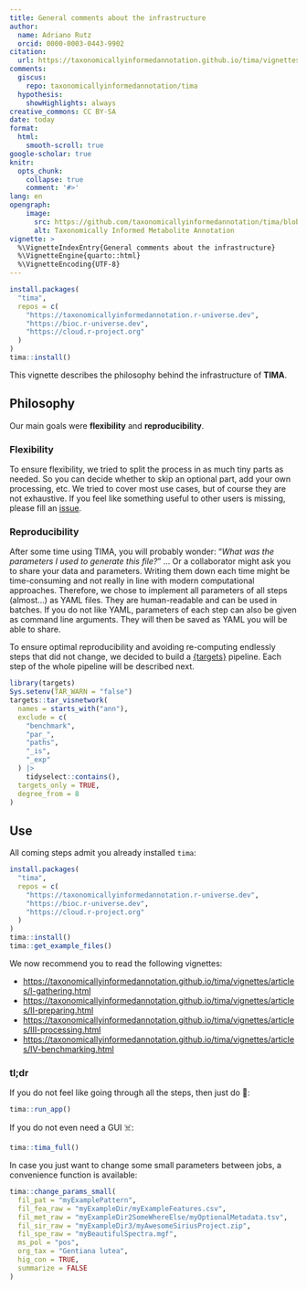 ```yaml
---
title: General comments about the infrastructure
author: 
  name: Adriano Rutz
  orcid: 0000-0003-0443-9902
citation:
  url: https://taxonomicallyinformedannotation.github.io/tima/vignettes/tima.html
comments:
  giscus: 
    repo: taxonomicallyinformedannotation/tima
  hypothesis:
    showHighlights: always
creative_commons: CC BY-SA
date: today
format:
  html:
    smooth-scroll: true
google-scholar: true
knitr:
  opts_chunk:
    collapse: true
    comment: '#>'
lang: en
opengraph:
    image:
      src: https://github.com/taxonomicallyinformedannotation/tima/blob/main/man/figures/logo.svg
      alt: Taxonomically Informed Metabolite Annotation
vignette: >
  %\VignetteIndexEntry{General comments about the infrastructure}
  %\VignetteEngine{quarto::html}
  %\VignetteEncoding{UTF-8}
---
```


```r
install.packages(
  "tima",
  repos = c(
    "https://taxonomicallyinformedannotation.r-universe.dev",
    "https://bioc.r-universe.dev",
    "https://cloud.r-project.org"
  )
)
tima::install()
```

This vignette describes the philosophy behind the infrastructure of **TIMA**.

## Philosophy

Our main goals were **flexibility** and **reproducibility**.

### Flexibility

To ensure flexibility, we tried to split the process in as much tiny parts as needed.
So you can decide whether to skip an optional part, add your own processing, etc.
We tried to cover most use cases, but of course they are not exhaustive.
If you feel like something useful to other users is missing, please fill an [issue](https://github.com/taxonomicallyinformedannotation/tima/issues).

### Reproducibility

After some time using TIMA, you will probably wonder:
"*What was the parameters I used to generate this file?*" ...
Or a collaborator might ask you to share your data and parameters.
Writing them down each time might be time-consuming and not really in line with modern computational approaches.
Therefore, we chose to implement all parameters of all steps (almost...) as YAML files.
They are human-readable and can be used in batches.
If you do not like YAML, parameters of each step can also be given as command line arguments.
They will then be saved as YAML you will be able to share.

To ensure optimal reproducibility and avoiding re-computing endlessly steps that did not change, we decided to build a [{targets}](https://books.ropensci.org/targets/) pipeline.
Each step of the whole pipeline will be described next.

```r
library(targets)
Sys.setenv(TAR_WARN = "false")
targets::tar_visnetwork(
  names = starts_with("ann"),
  exclude = c(
    "benchmark",
    "par_",
    "paths",
    "_is",
    "_exp"
  ) |>
    tidyselect::contains(),
  targets_only = TRUE,
  degree_from = 8
)
```

## Use

All coming steps admit you already installed `tima`:

```r
install.packages(
  "tima",
  repos = c(
    "https://taxonomicallyinformedannotation.r-universe.dev",
    "https://bioc.r-universe.dev",
    "https://cloud.r-project.org"
  )
)
tima::install()
tima::get_example_files()
```

We now recommend you to read the following vignettes:

- <https://taxonomicallyinformedannotation.github.io/tima/vignettes/articles/I-gathering.html>
- <https://taxonomicallyinformedannotation.github.io/tima/vignettes/articles/II-preparing.html>
- <https://taxonomicallyinformedannotation.github.io/tima/vignettes/articles/III-processing.html>
- <https://taxonomicallyinformedannotation.github.io/tima/vignettes/articles/IV-benchmarking.html>

### tl;dr

If you do not feel like going through all the steps, then just do 🚀:

```r
tima::run_app()
```

If you do not even need a GUI ☠️:

```r
tima::tima_full()
```

In case you just want to change some small parameters between jobs, a convenience function is available:

```r
tima::change_params_small(
  fil_pat = "myExamplePattern",
  fil_fea_raw = "myExampleDir/myExampleFeatures.csv",
  fil_met_raw = "myExampleDir2SomeWhereElse/myOptionalMetadata.tsv",
  fil_sir_raw = "myExampleDir3/myAwesomeSiriusProject.zip",
  fil_spe_raw = "myBeautifulSpectra.mgf",
  ms_pol = "pos",
  org_tax = "Gentiana lutea",
  hig_con = TRUE,
  summarize = FALSE
)
```
